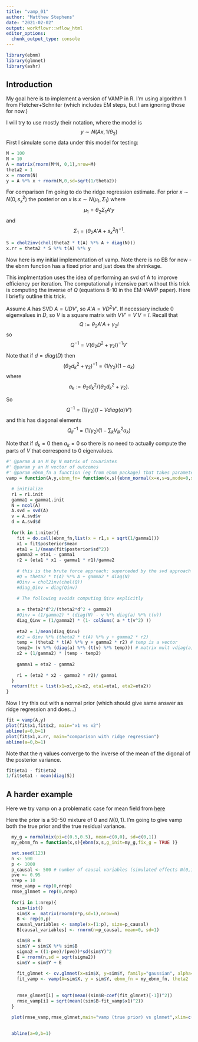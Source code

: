 ```yaml
---
title: "vamp_01"
author: "Matthew Stephens"
date: "2021-02-02"
output: workflowr::wflow_html
editor_options:
  chunk_output_type: console
---
```


```r
library(ebnm)
library(glmnet)
library(ashr)
```

## Introduction

My goal here is to implement a version of VAMP in R.
I'm using algorithm 1 from Fletcher+Schniter (which
includes EM steps, but I am ignoring those for now.)

I will try to use mostly their notation, where the model is
$$y \sim N(Ax, 1/\theta_2)$$
First I simulate some data under this model for testing:
```r
M = 100
N = 10
A = matrix(rnorm(M*N, 0,1),nrow=M)
theta2 = 1
x = rnorm(N)
y = A %*% x + rnorm(M,0,sd=sqrt(1/theta2))

```


For comparison I'm going to do the ridge regression estimate.
For prior $x \sim N(0,s_x^2)$ the posterior on $x$ is
$x \sim N(\mu_1,\Sigma_1)$ where 
$$\mu_1 = \theta_2 \Sigma_1 A'y$$ 
and
$$\Sigma_1 = (\theta_2 A'A + s_x^2 I)^{-1}.$$

```r
S = chol2inv(chol(theta2 * t(A) %*% A + diag(N)))
x.rr = theta2 * S %*% t(A) %*% y
```


Now here is my initial implementation of vamp. Note there is no EB for now - the ebnm function has a fixed prior and just does the shrinkage.

This implmentation uses the idea of performing an svd of A to improve
efficiency per iteration. The computationally intensive part without this trick is computing the inverse of $Q$ (equations 8-10 in the EM-VAMP paper).
Here I briefly outline this trick.

Assume $A$ has SVD $A=UDV'$, so $A'A = VD^2V'$. If necessary  include 0 eigenvalues in $D$, so $V$ is a square matrix with $VV'=V'V=I$.
Recall that 
$$Q:=\theta_2 A'A + \gamma_2 I$$
so 
$$Q^{-1} = V (\theta_2 D^2 + \gamma_2 I)^{-1} V'$$
Note that if $d=diag(D)$ then $$(\theta_2 d_k^2 + \gamma_2)^{-1}= (1/\gamma_2)(1- a_k)$$
where $$a_k:= \theta_2 d_k^2/(\theta_2 d_k^2 + \gamma_2).$$


So $$Q^{-1} = (1/\gamma_2)(I - V diag(a) V')$$
and this has diagonal elements
$$Q^{-1}_{ii} = (1/\gamma_2)(1 - \sum_k V^2_{ik} a_k)$$

Note that if $d_k=0$ then $a_k=0$ so there is no need to actually compute the parts of $V$ that correspond to 0 eigenvalues.



```r
#' @param A an M by N matrix of covariates
#' @param y an M vector of outcomes
#' @param ebnm_fn a function (eg from ebnm package) that takes parameters x and s and returns posterior mean and sd under a normal means model (no eb for now!)
vamp = function(A,y,ebnm_fn= function(x,s){ebnm_normal(x=x,s=s,mode=0,scale=1)}, r1.init = rnorm(ncol(A)), gamma1.init = 1, theta2=1, niter = 100){

  # initialize
  r1 = r1.init
  gamma1 = gamma1.init
  N = ncol(A)
  A.svd = svd(A)
  v = A.svd$v
  d = A.svd$d
  
  for(k in 1:niter){
    fit = do.call(ebnm_fn,list(x = r1,s = sqrt(1/gamma1)))
    x1 = fit$posterior$mean
    eta1 = 1/(mean(fit$posterior$sd^2))
    gamma2 = eta1 - gamma1
    r2 = (eta1 * x1 - gamma1 * r1)/gamma2
    
    # this is the brute force approach; superceded by the svd approach
    #Q = theta2 * t(A) %*% A + gamma2 * diag(N)
    #Qinv = chol2inv(chol(Q))
    #diag_Qinv = diag(Qinv)
    
    # The following avoids computing Qinv explicitly
    
    a = theta2*d^2/(theta2*d^2 + gamma2)
    #Qinv = (1/gamma2) * (diag(N) - v %*% diag(a) %*% t(v))
    diag_Qinv = (1/gamma2) * (1- colSums( a * t(v^2) ))
    
    eta2 = 1/mean(diag_Qinv)
    #x2 = Qinv %*% (theta2 * t(A) %*% y + gamma2 * r2)
    temp = (theta2 * t(A) %*% y + gamma2 * r2) # temp is a vector
    temp2= (v %*% (diag(a) %*% (t(v) %*% temp))) # matrix mult vdiag(a)v'temp efficiently
    x2 = (1/gamma2) * (temp - temp2)
    
    gamma1 = eta2 - gamma2
    
    r1 = (eta2 * x2 - gamma2 * r2)/ gamma1
  }
  return(fit = list(x1=x1,x2=x2, eta1=eta1, eta2=eta2))
}

```




Now I try this out with a normal prior (which should give same answer as ridge regression and does...)
```r
fit = vamp(A,y)
plot(fit$x1,fit$x2, main="x1 vs x2")
abline(a=0,b=1)
plot(fit$x1,x.rr, main="comparison with ridge regression")
abline(a=0,b=1)
```

Note that the $\eta$ values converge to the inverse of the mean of the digonal of the posterior variance.
```r
fit$eta1 - fit$eta2
1/fit$eta1 - mean(diag(S))
```

## A harder example

Here we try vamp on a problematic case for mean field from [here](mr_ash_vs_lasso.html)

Here the prior is a 50-50 mixture of 0 and $N(0,1)$.
I'm going to give vamp both the true prior and the true residual variance.

```r
  my_g = normalmix(pi=c(0.5,0.5), mean=c(0,0), sd=c(0,1))
  my_ebnm_fn = function(x,s){ebnm(x,s,g_init=my_g,fix_g = TRUE )}
```


```r
  set.seed(123)
  n <- 500
  p <- 1000
  p_causal <- 500 # number of causal variables (simulated effects N(0,1))
  pve <- 0.95
  nrep = 10
  rmse_vamp = rep(0,nrep)
  rmse_glmnet = rep(0,nrep)
  
  for(i in 1:nrep){
    sim=list()
    sim$X =  matrix(rnorm(n*p,sd=1),nrow=n)
    B <- rep(0,p)
    causal_variables <- sample(x=(1:p), size=p_causal)
    B[causal_variables] <- rnorm(n=p_causal, mean=0, sd=1)

    sim$B = B
    sim$Y = sim$X %*% sim$B
    sigma2 = ((1-pve)/(pve))*sd(sim$Y)^2
    E = rnorm(n,sd = sqrt(sigma2))
    sim$Y = sim$Y + E
    
    fit_glmnet <- cv.glmnet(x=sim$X, y=sim$Y, family="gaussian", alpha=1, standardize=FALSE)  
    fit_vamp <- vamp(A=sim$X, y = sim$Y, ebnm_fn = my_ebnm_fn, theta2  = 1/sigma2, niter=10)
    
    
    rmse_glmnet[i] = sqrt(mean((sim$B-coef(fit_glmnet)[-1])^2))
    rmse_vamp[i] = sqrt(mean((sim$B-fit_vamp$x1)^2))
  }
  
  plot(rmse_vamp,rmse_glmnet,main="vamp (true prior) vs glmnet",xlim=c(0.45,0.65),ylim=c(0.45,0.65))
  

  abline(a=0,b=1)
  
```


